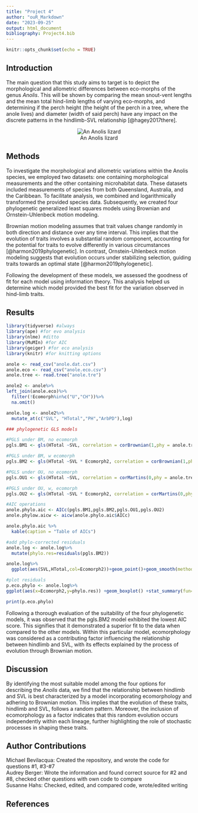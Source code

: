 ```yaml
---
title: "Project 4"
author: "ouR_Markdown"
date: "2023-09-25"
output: html_document
bibliography: Project4.bib
---
```


```r
knitr::opts_chunk$set(echo = TRUE)
```



## Introduction
The main question that this study aims to target is to depict the morphological and allometric differences between eco-morphs of the genus *Anolis*.
This will be shown by comparing the mean snout-vent lengths and the mean total hind-limb lengths of varying eco-morphs, and determining if the perch height (the height of the perch in a tree, where the anole lives) and diameter (width of said perch) have any impact on the discrete patterns in the hindlimb-SVL relationship [@hagey2017there].

<center>
![An Anolis lizard](https://upload.wikimedia.org/wikipedia/commons/thumb/1/19/Anole_-_Dactyloidae.jpg/640px-Anole_-_Dactyloidae.jpg)
</center>


## Methods
To investigate the morphological and allometric variations within the Anolis species, we employed two datasets: one containing morphological measurements and the other containing microhabitat data. These datasets included measurements of species from both Queensland, Australia, and the Caribbean. To facilitate analysis, we combined and logarithmically transformed the provided species data. Subsequently, we created four phylogenetic generalized least squares models using Brownian and Ornstein-Uhlenbeck motion modeling.

Brownian motion modeling assumes that trait values change randomly in both direction and distance over any time interval. This implies that the evolution of traits involves a substantial random component, accounting for the potential for traits to evolve differently in various circumstances [@harmon2019phylogenetic]. In contrast, Ornstein-Uhlenbeck motion modeling suggests that evolution occurs under stabilizing selection, guiding traits towards an optimal state [@harmon2019phylogenetic].

Following the development of these models, we assessed the goodness of fit for each model using information theory. This analysis helped us determine which model provided the best fit for the variation observed in hind-limb traits.

## Results

```r
library(tidyverse) #always
library(ape) #for evo analysis
library(nlme) #ditto
library(MuMIn) #for AIC
library(geiger) #for eco analysis
library(knitr) #for knitting options
```

```r
anole <- read_csv("anole.dat.csv")
anole.eco <- read_csv("anole.eco.csv")
anole.tree <- read.tree("anole.tre")
```

```r
anole2 <- anole%>%
left_join(anole.eco)%>%
  filter(!Ecomorph%in%c("U","CH"))%>%
  na.omit()

anole.log <- anole2%>%
  mutate_at(c("SVL", "HTotal","PH","ArbPD"),log)
```


```r
### phylogenetic GLS models

#PGLS under BM, no ecomorph
pgls.BM1 <- gls(HTotal ~SVL, correlation = corBrownian(1,phy = anole.tree,form=~Species),data = anole.log, method = "ML")

#PGLS under BM, w ecomorph
pgls.BM2 <- gls(HTotal ~SVL * Ecomorph2, correlation = corBrownian(1,phy = anole.tree,form=~Species),data = anole.log, method = "ML")

#PGLS under OU, no ecomorph
pgls.OU1 <- gls(HTotal ~SVL, correlation = corMartins(0,phy = anole.tree,form=~Species),data = anole.log, method = "ML")

#PGLS under OU, w, ecomorph
pgls.OU2 <- gls(HTotal ~SVL * Ecomorph2, correlation = corMartins(0,phy = anole.tree,form=~Species),data = anole.log, method = "ML")
```

```r
#AIC operations
anole.phylo.aic <- AICc(pgls.BM1,pgls.BM2,pgls.OU1,pgls.OU2)
anole.phylow.aicw <- aicw(anole.phylo.aic$AICc)
```

```r
anole.phylo.aic %>% 
  kable(caption = "Table of AICs")
```

```r
#add phylo-corrected residuals
anole.log <- anole.log%>%
  mutate(phylo.res=residuals(pgls.BM2))
```

```r
anole.log%>%
  ggplot(aes(SVL,HTotal,col=Ecomorph2))+geom_point()+geom_smooth(method="lm")
```

```r
#plot residuals
p.eco.phylo <- anole.log%>%
ggplot(aes(x=Ecomorph2,y=phylo.res)) +geom_boxplot() +stat_summary(fun=mean, geom="point", size=3)

print(p.eco.phylo)

```

Following a thorough evaluation of the suitability of the four phylogenetic models, it was observed that the pgls.BM2 model exhibited the lowest AIC score. This signifies that it demonstrated a superior fit to the data when compared to the other models. Within this particular model, ecomorphology was considered as a contributing factor influencing the relationship between hindlimb and SVL, with its effects explained by the process of evolution through Brownian motion.

## Discussion
By identifying the most suitable model among the four options for describing the *Anolis* data, we find that the relationship between hindlimb and SVL is best characterized by a model incorporating ecomorphology and adhering to Brownian motion. This implies that the evolution of these traits, hindlimb and SVL, follows a random pattern. Moreover, the inclusion of ecomorphology as a factor indicates that this random evolution occurs independently within each lineage, further highlighting the role of stochastic processes in shaping these traits. 

## Author Contributions
Michael Bevilacqua: Created the repository, and wrote the code for questions #1, #3-#7
<br>
Audrey Berger: Wrote the information and found correct source for #2 and #8, checked other questions with own code to compare
<br>
Susanne Hahs: Checked, edited, and compared code, wrote/edited writing 

## References